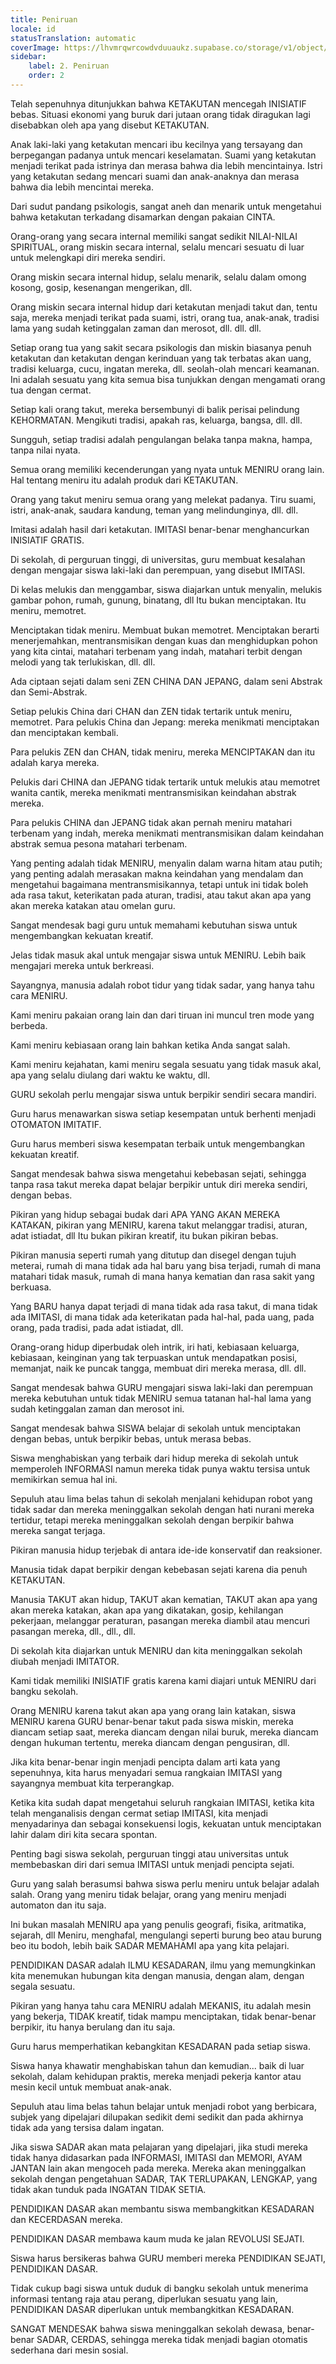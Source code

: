 ```yaml
---
title: Peniruan
locale: id
statusTranslation: automatic
coverImage: https://lhvmrqwrcowdvduuaukz.supabase.co/storage/v1/object/public/strapi-uploads/small_cover-educacion-fundamental.webp-2d51a7828a2b1309555be27f7e2a61a0.webp
sidebar:
    label: 2. Peniruan
    order: 2
---
```

Telah sepenuhnya ditunjukkan bahwa KETAKUTAN mencegah INISIATIF bebas. Situasi ekonomi yang buruk dari jutaan orang tidak diragukan lagi disebabkan oleh apa yang disebut KETAKUTAN.

Anak laki-laki yang ketakutan mencari ibu kecilnya yang tersayang dan berpegangan padanya untuk mencari keselamatan. Suami yang ketakutan menjadi terikat pada istrinya dan merasa bahwa dia lebih mencintainya. Istri yang ketakutan sedang mencari suami dan anak-anaknya dan merasa bahwa dia lebih mencintai mereka.

Dari sudut pandang psikologis, sangat aneh dan menarik untuk mengetahui bahwa ketakutan terkadang disamarkan dengan pakaian CINTA.

Orang-orang yang secara internal memiliki sangat sedikit NILAI-NILAI SPIRITUAL, orang miskin secara internal, selalu mencari sesuatu di luar untuk melengkapi diri mereka sendiri.

Orang miskin secara internal hidup, selalu menarik, selalu dalam omong kosong, gosip, kesenangan mengerikan, dll.

Orang miskin secara internal hidup dari ketakutan menjadi takut dan, tentu saja, mereka menjadi terikat pada suami, istri, orang tua, anak-anak, tradisi lama yang sudah ketinggalan zaman dan merosot, dll. dll. dll.

Setiap orang tua yang sakit secara psikologis dan miskin biasanya penuh ketakutan dan ketakutan dengan kerinduan yang tak terbatas akan uang, tradisi keluarga, cucu, ingatan mereka, dll. seolah-olah mencari keamanan. Ini adalah sesuatu yang kita semua bisa tunjukkan dengan mengamati orang tua dengan cermat.

Setiap kali orang takut, mereka bersembunyi di balik perisai pelindung KEHORMATAN. Mengikuti tradisi, apakah ras, keluarga, bangsa, dll. dll.

Sungguh, setiap tradisi adalah pengulangan belaka tanpa makna, hampa, tanpa nilai nyata.

Semua orang memiliki kecenderungan yang nyata untuk MENIRU orang lain. Hal tentang meniru itu adalah produk dari KETAKUTAN.

Orang yang takut meniru semua orang yang melekat padanya. Tiru suami, istri, anak-anak, saudara kandung, teman yang melindunginya, dll. dll.

Imitasi adalah hasil dari ketakutan. IMITASI benar-benar menghancurkan INISIATIF GRATIS.

Di sekolah, di perguruan tinggi, di universitas, guru membuat kesalahan dengan mengajar siswa laki-laki dan perempuan, yang disebut IMITASI.

Di kelas melukis dan menggambar, siswa diajarkan untuk menyalin, melukis gambar pohon, rumah, gunung, binatang, dll Itu bukan menciptakan. Itu meniru, memotret.

Menciptakan tidak meniru. Membuat bukan memotret. Menciptakan berarti menerjemahkan, mentransmisikan dengan kuas dan menghidupkan pohon yang kita cintai, matahari terbenam yang indah, matahari terbit dengan melodi yang tak terlukiskan, dll. dll.

Ada ciptaan sejati dalam seni ZEN CHINA DAN JEPANG, dalam seni Abstrak dan Semi-Abstrak.

Setiap pelukis China dari CHAN dan ZEN tidak tertarik untuk meniru, memotret. Para pelukis China dan Jepang: mereka menikmati menciptakan dan menciptakan kembali.

Para pelukis ZEN dan CHAN, tidak meniru, mereka MENCIPTAKAN dan itu adalah karya mereka.

Pelukis dari CHINA dan JEPANG tidak tertarik untuk melukis atau memotret wanita cantik, mereka menikmati mentransmisikan keindahan abstrak mereka.

Para pelukis CHINA dan JEPANG tidak akan pernah meniru matahari terbenam yang indah, mereka menikmati mentransmisikan dalam keindahan abstrak semua pesona matahari terbenam.

Yang penting adalah tidak MENIRU, menyalin dalam warna hitam atau putih; yang penting adalah merasakan makna keindahan yang mendalam dan mengetahui bagaimana mentransmisikannya, tetapi untuk ini tidak boleh ada rasa takut, keterikatan pada aturan, tradisi, atau takut akan apa yang akan mereka katakan atau omelan guru.

Sangat mendesak bagi guru untuk memahami kebutuhan siswa untuk mengembangkan kekuatan kreatif.

Jelas tidak masuk akal untuk mengajar siswa untuk MENIRU. Lebih baik mengajari mereka untuk berkreasi.

Sayangnya, manusia adalah robot tidur yang tidak sadar, yang hanya tahu cara MENIRU.

Kami meniru pakaian orang lain dan dari tiruan ini muncul tren mode yang berbeda.

Kami meniru kebiasaan orang lain bahkan ketika Anda sangat salah.

Kami meniru kejahatan, kami meniru segala sesuatu yang tidak masuk akal, apa yang selalu diulang dari waktu ke waktu, dll.

GURU sekolah perlu mengajar siswa untuk berpikir sendiri secara mandiri.

Guru harus menawarkan siswa setiap kesempatan untuk berhenti menjadi OTOMATON IMITATIF.

Guru harus memberi siswa kesempatan terbaik untuk mengembangkan kekuatan kreatif.

Sangat mendesak bahwa siswa mengetahui kebebasan sejati, sehingga tanpa rasa takut mereka dapat belajar berpikir untuk diri mereka sendiri, dengan bebas.

Pikiran yang hidup sebagai budak dari APA YANG AKAN MEREKA KATAKAN, pikiran yang MENIRU, karena takut melanggar tradisi, aturan, adat istiadat, dll Itu bukan pikiran kreatif, itu bukan pikiran bebas.

Pikiran manusia seperti rumah yang ditutup dan disegel dengan tujuh meterai, rumah di mana tidak ada hal baru yang bisa terjadi, rumah di mana matahari tidak masuk, rumah di mana hanya kematian dan rasa sakit yang berkuasa.

Yang BARU hanya dapat terjadi di mana tidak ada rasa takut, di mana tidak ada IMITASI, di mana tidak ada keterikatan pada hal-hal, pada uang, pada orang, pada tradisi, pada adat istiadat, dll.

Orang-orang hidup diperbudak oleh intrik, iri hati, kebiasaan keluarga, kebiasaan, keinginan yang tak terpuaskan untuk mendapatkan posisi, memanjat, naik ke puncak tangga, membuat diri mereka merasa, dll. dll.

Sangat mendesak bahwa GURU mengajari siswa laki-laki dan perempuan mereka kebutuhan untuk tidak MENIRU semua tatanan hal-hal lama yang sudah ketinggalan zaman dan merosot ini.

Sangat mendesak bahwa SISWA belajar di sekolah untuk menciptakan dengan bebas, untuk berpikir bebas, untuk merasa bebas.

Siswa menghabiskan yang terbaik dari hidup mereka di sekolah untuk memperoleh INFORMASI namun mereka tidak punya waktu tersisa untuk memikirkan semua hal ini.

Sepuluh atau lima belas tahun di sekolah menjalani kehidupan robot yang tidak sadar dan mereka meninggalkan sekolah dengan hati nurani mereka tertidur, tetapi mereka meninggalkan sekolah dengan berpikir bahwa mereka sangat terjaga.

Pikiran manusia hidup terjebak di antara ide-ide konservatif dan reaksioner.

Manusia tidak dapat berpikir dengan kebebasan sejati karena dia penuh KETAKUTAN.

Manusia TAKUT akan hidup, TAKUT akan kematian, TAKUT akan apa yang akan mereka katakan, akan apa yang dikatakan, gosip, kehilangan pekerjaan, melanggar peraturan, pasangan mereka diambil atau mencuri pasangan mereka, dll., dll., dll.

Di sekolah kita diajarkan untuk MENIRU dan kita meninggalkan sekolah diubah menjadi IMITATOR.

Kami tidak memiliki INISIATIF gratis karena kami diajari untuk MENIRU dari bangku sekolah.

Orang MENIRU karena takut akan apa yang orang lain katakan, siswa MENIRU karena GURU benar-benar takut pada siswa miskin, mereka diancam setiap saat, mereka diancam dengan nilai buruk, mereka diancam dengan hukuman tertentu, mereka diancam dengan pengusiran, dll.

Jika kita benar-benar ingin menjadi pencipta dalam arti kata yang sepenuhnya, kita harus menyadari semua rangkaian IMITASI yang sayangnya membuat kita terperangkap.

Ketika kita sudah dapat mengetahui seluruh rangkaian IMITASI, ketika kita telah menganalisis dengan cermat setiap IMITASI, kita menjadi menyadarinya dan sebagai konsekuensi logis, kekuatan untuk menciptakan lahir dalam diri kita secara spontan.

Penting bagi siswa sekolah, perguruan tinggi atau universitas untuk membebaskan diri dari semua IMITASI untuk menjadi pencipta sejati.

Guru yang salah berasumsi bahwa siswa perlu meniru untuk belajar adalah salah. Orang yang meniru tidak belajar, orang yang meniru menjadi automaton dan itu saja.

Ini bukan masalah MENIRU apa yang penulis geografi, fisika, aritmatika, sejarah, dll Meniru, menghafal, mengulangi seperti burung beo atau burung beo itu bodoh, lebih baik SADAR MEMAHAMI apa yang kita pelajari.

PENDIDIKAN DASAR adalah ILMU KESADARAN, ilmu yang memungkinkan kita menemukan hubungan kita dengan manusia, dengan alam, dengan segala sesuatu.

Pikiran yang hanya tahu cara MENIRU adalah MEKANIS, itu adalah mesin yang bekerja, TIDAK kreatif, tidak mampu menciptakan, tidak benar-benar berpikir, itu hanya berulang dan itu saja.

Guru harus memperhatikan kebangkitan KESADARAN pada setiap siswa.

Siswa hanya khawatir menghabiskan tahun dan kemudian... baik di luar sekolah, dalam kehidupan praktis, mereka menjadi pekerja kantor atau mesin kecil untuk membuat anak-anak.

Sepuluh atau lima belas tahun belajar untuk menjadi robot yang berbicara, subjek yang dipelajari dilupakan sedikit demi sedikit dan pada akhirnya tidak ada yang tersisa dalam ingatan.

Jika siswa SADAR akan mata pelajaran yang dipelajari, jika studi mereka tidak hanya didasarkan pada INFORMASI, IMITASI dan MEMORI, AYAM JANTAN lain akan mengoceh pada mereka. Mereka akan meninggalkan sekolah dengan pengetahuan SADAR, TAK TERLUPAKAN, LENGKAP, yang tidak akan tunduk pada INGATAN TIDAK SETIA.

PENDIDIKAN DASAR akan membantu siswa membangkitkan KESADARAN dan KECERDASAN mereka.

PENDIDIKAN DASAR membawa kaum muda ke jalan REVOLUSI SEJATI.

Siswa harus bersikeras bahwa GURU memberi mereka PENDIDIKAN SEJATI, PENDIDIKAN DASAR.

Tidak cukup bagi siswa untuk duduk di bangku sekolah untuk menerima informasi tentang raja atau perang, diperlukan sesuatu yang lain, PENDIDIKAN DASAR diperlukan untuk membangkitkan KESADARAN.

SANGAT MENDESAK bahwa siswa meninggalkan sekolah dewasa, benar-benar SADAR, CERDAS, sehingga mereka tidak menjadi bagian otomatis sederhana dari mesin sosial.
